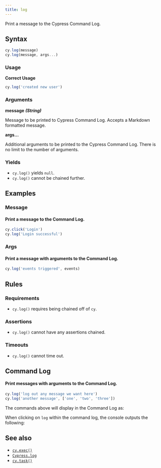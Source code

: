 ```yaml
---
title: log
---
```


Print a message to the Cypress Command Log.

## Syntax

```javascript
cy.log(message)
cy.log(message, args...)
```

### Usage

**<Icon name="check-circle" color="green" /> Correct Usage**

```javascript
cy.log('created new user')
```

### Arguments

**<Icon name="angle-right" /> message** **_(String)_**

Message to be printed to Cypress Command Log. Accepts a Markdown formatted
message.

**<Icon name="angle-right" /> args...**

Additional arguments to be printed to the Cypress Command Log. There is no limit
to the number of arguments.

### Yields [<Icon name="question-circle"/>](/guides/core-concepts/introduction-to-cypress#subject-management)

- `cy.log()` yields `null`.</li><li>`cy.log()` cannot be chained
further.

## Examples

### Message

#### Print a message to the Command Log.

```javascript
cy.click('Login')
cy.log('Login successful')
```

### Args

#### Print a message with arguments to the Command Log.

```javascript
cy.log('events triggered', events)
```

## Rules

### Requirements [<Icon name="question-circle"/>](/guides/core-concepts/introduction-to-cypress#chains-of-commands)

- `cy.log()` requires being chained off of `cy`.

### Assertions [<Icon name="question-circle"/>](/guides/core-concepts/introduction-to-cypress#assertions)

- `cy.log()` cannot have any assertions chained.

### Timeouts [<Icon name="question-circle"/>](/guides/core-concepts/introduction-to-cypress#timeouts)

- `cy.log()` cannot time out.

## Command Log

#### Print messages with arguments to the Command Log.

```javascript
cy.log('log out any message we want here')
cy.log('another message', ['one', 'two', 'three'])
```

The commands above will display in the Command Log as:

<DocsImage src="/img/api/log/custom-command-log-with-any-message.png" alt="Command Log log" ></DocsImage>

When clicking on `log` within the command log, the console outputs the
following:

<DocsImage src="/img/api/log/console-shows-logs-message-and-any-arguments.png" alt="Console Log log" ></DocsImage>

## See also

- [`cy.exec()`](/api/commands/exec)
- [`Cypress.log`](/api/cypress-api/cypress-log)
- [`cy.task()`](/api/commands/task)

